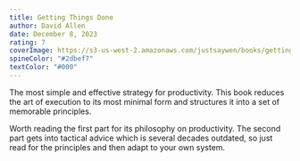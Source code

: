 ```yaml
---
title: Getting Things Done
author: David Allen
date: December 8, 2023
rating: 7
coverImage: https://s3-us-west-2.amazonaws.com/justsaywen/books/getting-things-done.jpg
spineColor: "#2dbef7"
textColor: "#000"
---
```


The most simple and effective strategy for productivity. This book reduces the art of execution to its most minimal form and structures it into a set of memorable principles. 

Worth reading the first part for its philosophy on productivity. The second part gets into tactical advice which is several decades outdated, so just read for the principles and then adapt to your own system.